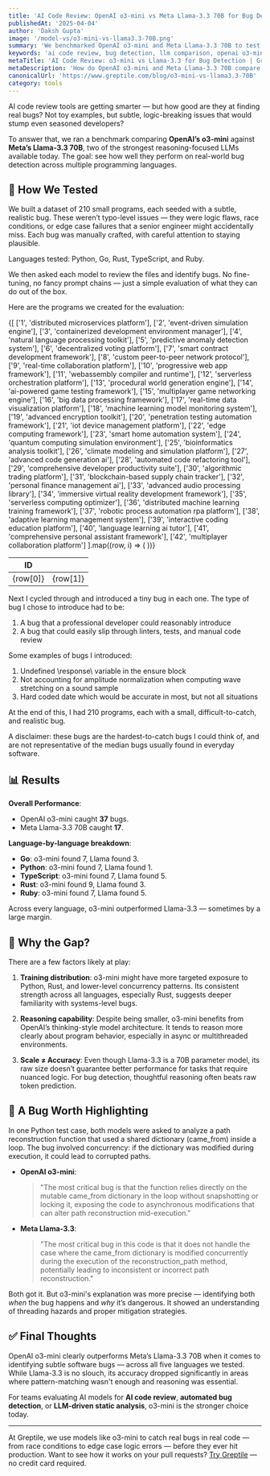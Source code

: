 ```yaml
---
title: 'AI Code Review: OpenAI o3-mini vs Meta Llama-3.3 70B for Bug Detection'
publishedAt: '2025-04-04'
author: 'Daksh Gupta'
image: '/model-vs/o3-mini-vs-llama3.3-70B.png'
summary: 'We benchmarked OpenAI o3-mini and Meta Llama-3.3 70B to test their bug detection abilities across five programming languages. Here’s how they performed.'
keywords: 'ai code review, bug detection, llm comparison, openai o3-mini, llama 3.3, software verification, reasoning models'
metaTitle: 'AI Code Review: o3-mini vs Llama-3.3 for Bug Detection | Greptile'
metaDescription: 'How do OpenAI o3-mini and Meta Llama-3.3 70B compare for AI code review? We tested them on subtle bugs in Python, Go, Rust, TypeScript, and Ruby.'
canonicalUrl: 'https://www.greptile.com/blog/o3-mini-vs-llama3.3-70B'
category: tools
---
```


AI code review tools are getting smarter — but how good are they at finding real bugs? Not toy examples, but subtle, logic-breaking issues that would stump even seasoned developers?

To answer that, we ran a benchmark comparing **OpenAI’s o3-mini** against **Meta’s Llama-3.3 70B**, two of the strongest reasoning-focused LLMs available today. The goal: see how well they perform on real-world bug detection across multiple programming languages.

## 🧪 How We Tested

We built a dataset of 210 small programs, each seeded with a subtle, realistic bug. These weren’t typo-level issues — they were logic flaws, race conditions, or edge case failures that a senior engineer might accidentally miss. Each bug was manually crafted, with careful attention to staying plausible.

Languages tested: Python, Go, Rust, TypeScript, and Ruby.

We then asked each model to review the files and identify bugs. No fine-tuning, no fancy prompt chains — just a simple evaluation of what they can do out of the box.

Here are the programs we created for the evaluation:

<table
	style={{
		borderCollapse: 'collapse',
		width: '100%',
		margin: '2rem 0',
		borderRadius: '8px',
		overflow: 'hidden',
		fontSize: '0.95rem',
		lineHeight: '1.5'
	}}>
	<thead>
		<tr>
			<th
				style={{
					backgroundColor: '#f8fafc',
					padding: '1rem',
					textAlign: 'left',
					borderBottom: '1px solid #e2e8f0',
					fontWeight: '600',
					color: '#1a202c'
				}}>
				ID
			</th>
			<th
				style={{
					backgroundColor: '#f8fafc',
					padding: '1rem',
					textAlign: 'left',
					borderBottom: '1px solid #e2e8f0',
					fontWeight: '600',
					color: '#1a202c'
				}}></th>
		</tr>
	</thead>
	<tbody>
		{[
			['1', 'distributed microservices platform'],
			['2', 'event-driven simulation engine'],
			['3', 'containerized development environment manager'],
			['4', 'natural language processing toolkit'],
			['5', 'predictive anomaly detection system'],
			['6', 'decentralized voting platform'],
			['7', 'smart contract development framework'],
			['8', 'custom peer-to-peer network protocol'],
			['9', 'real-time collaboration platform'],
			['10', 'progressive web app framework'],
			['11', 'webassembly compiler and runtime'],
			['12', 'serverless orchestration platform'],
			['13', 'procedural world generation engine'],
			['14', 'ai-powered game testing framework'],
			['15', 'multiplayer game networking engine'],
			['16', 'big data processing framework'],
			['17', 'real-time data visualization platform'],
			['18', 'machine learning model monitoring system'],
			['19', 'advanced encryption toolkit'],
			['20', 'penetration testing automation framework'],
			['21', 'iot device management platform'],
			['22', 'edge computing framework'],
			['23', 'smart home automation system'],
			['24', 'quantum computing simulation environment'],
			['25', 'bioinformatics analysis toolkit'],
			['26', 'climate modeling and simulation platform'],
			['27', 'advanced code generation ai'],
			['28', 'automated code refactoring tool'],
			['29', 'comprehensive developer productivity suite'],
			['30', 'algorithmic trading platform'],
			['31', 'blockchain-based supply chain tracker'],
			['32', 'personal finance management ai'],
			['33', 'advanced audio processing library'],
			['34', 'immersive virtual reality development framework'],
			['35', 'serverless computing optimizer'],
			['36', 'distributed machine learning training framework'],
			['37', 'robotic process automation rpa platform'],
			['38', 'adaptive learning management system'],
			['39', 'interactive coding education platform'],
			['40', 'language learning ai tutor'],
			['41', 'comprehensive personal assistant framework'],
			['42', 'multiplayer collaboration platform']
		].map((row, i) => (
			<tr
				key={i}
				style={{
					backgroundColor: 'var(--tw-prose-bg, white)',
					transition: 'background-color 0.2s'
				}}>
				<td
					style={{
						padding: '1rem',
						borderBottom: '1px solid var(--tw-prose-border, #e2e8f0)',
						color: 'var(--tw-prose-body, #1a202c)'
					}}>
					{row[0]}
				</td>
				<td
					style={{
						padding: '1rem',
						borderBottom: '1px solid var(--tw-prose-border, #e2e8f0)',
						color: 'var(--tw-prose-body, #1a202c)'
					}}>
					{row[1]}
				</td>
			</tr>
		))}
	</tbody>
</table>

Next I cycled through and introduced a tiny bug in each one. The type of bug I chose to introduce had to be:

1. A bug that a professional developer could reasonably introduce
2. A bug that could easily slip through linters, tests, and manual code review

Some examples of bugs I introduced:

1. Undefined \response\ variable in the ensure block
2. Not accounting for amplitude normalization when computing wave stretching on a sound sample
3. Hard coded date which would be accurate in most, but not all situations

At the end of this, I had 210 programs, each with a small, difficult-to-catch, and realistic bug.

A disclaimer: these bugs are the hardest-to-catch bugs I could think of, and are not representative of the median bugs usually found in everyday software.


## 📊 Results

**Overall Performance**:  
- OpenAI o3-mini caught **37** bugs.  
- Meta Llama-3.3 70B caught **17**.

**Language-by-language breakdown**:  
- **Go**: o3-mini found 7, Llama found 3.  
- **Python**: o3-mini found 7, Llama found 1.  
- **TypeScript**: o3-mini found 7, Llama found 5.  
- **Rust**: o3-mini found 9, Llama found 3.  
- **Ruby**: o3-mini found 7, Llama found 5.

Across every language, o3-mini outperformed Llama-3.3 — sometimes by a large margin.

## 🧠 Why the Gap?

There are a few factors likely at play:

1. **Training distribution**: o3-mini might have more targeted exposure to Python, Rust, and lower-level concurrency patterns. Its consistent strength across all languages, especially Rust, suggests deeper familiarity with systems-level bugs.

2. **Reasoning capability**: Despite being smaller, o3-mini benefits from OpenAI’s thinking-style model architecture. It tends to reason more clearly about program behavior, especially in async or multithreaded environments.

3. **Scale ≠ Accuracy**: Even though Llama-3.3 is a 70B parameter model, its raw size doesn’t guarantee better performance for tasks that require nuanced logic. For bug detection, thoughtful reasoning often beats raw token prediction.

## 🧩 A Bug Worth Highlighting

In one Python test case, both models were asked to analyze a path reconstruction function that used a shared dictionary (came_from) inside a loop. The bug involved concurrency: if the dictionary was modified during execution, it could lead to corrupted paths.

- **OpenAI o3-mini**:  
  > "The most critical bug is that the function relies directly on the mutable came_from dictionary in the loop without snapshotting or locking it, exposing the code to asynchronous modifications that can alter path reconstruction mid-execution."

- **Meta Llama-3.3**:  
  > "The most critical bug in this code is that it does not handle the case where the came_from dictionary is modified concurrently during the execution of the reconstruction_path method, potentially leading to inconsistent or incorrect path reconstruction."

Both got it. But o3-mini's explanation was more precise — identifying both *when* the bug happens and *why* it’s dangerous. It showed an understanding of threading hazards and proper mitigation strategies.

## ✅ Final Thoughts

OpenAI o3-mini clearly outperforms Meta’s Llama-3.3 70B when it comes to identifying subtle software bugs — across all five languages we tested. While Llama-3.3 is no slouch, its accuracy dropped significantly in areas where pattern-matching wasn't enough and reasoning was essential.

For teams evaluating AI models for **AI code review**, **automated bug detection**, or **LLM-driven static analysis**, o3-mini is the stronger choice today.

---
At Greptile, we use models like o3-mini to catch real bugs in real code — from race conditions to edge case logic errors — before they ever hit production. Want to see how it works on your pull requests? [Try Greptile](https://www.greptile.com) — no credit card required.

